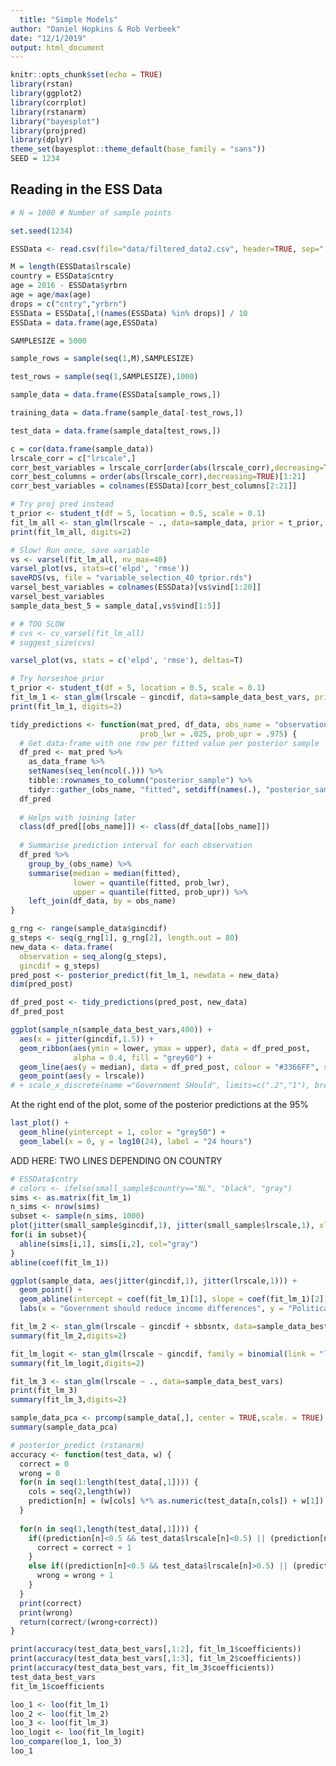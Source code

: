```yaml
---
  title: "Simple Models"
author: "Daniel Hopkins & Rob Verbeek"
date: "12/1/2019"
output: html_document
---
```

  
  ```r
knitr::opts_chunk$set(echo = TRUE)
library(rstan)
library(ggplot2)
library(corrplot)
library(rstanarm)
library("bayesplot")
library(projpred)
library(dplyr)
theme_set(bayesplot::theme_default(base_family = "sans"))
SEED = 1234 
```

## Reading in the ESS Data

```r
# N = 1000 # Number of sample points

set.seed(1234)

ESSData <- read.csv(file="data/filtered_data2.csv", header=TRUE, sep=",")

M = length(ESSData$lrscale)
country = ESSData$cntry
age = 2016 - ESSData$yrbrn
age = age/max(age)
drops = c("cntry","yrbrn")
ESSData = ESSData[,!(names(ESSData) %in% drops)] / 10
ESSData = data.frame(age,ESSData)

SAMPLESIZE = 5000

sample_rows = sample(seq(1,M),SAMPLESIZE)

test_rows = sample(seq(1,SAMPLESIZE),1000)

sample_data = data.frame(ESSData[sample_rows,])

training_data = data.frame(sample_data[-test_rows,])

test_data = data.frame(sample_data[test_rows,])
```

```r
c = cor(data.frame(sample_data))
lrscale_corr = c["lrscale",]
corr_best_variables = lrscale_corr[order(abs(lrscale_corr),decreasing=TRUE)][1:21]
corr_best_columns = order(abs(lrscale_corr),decreasing=TRUE)[1:21]
corr_best_variables = colnames(ESSData)[corr_best_columns[2:21]]
```

```r
# Try proj pred instead
t_prior <- student_t(df = 5, location = 0.5, scale = 0.1)
fit_lm_all <- stan_glm(lrscale ~ ., data=sample_data, prior = t_prior, prior_intercept = t_prior)
print(fit_lm_all, digits=2)
```

```r
# Slow! Run once, save variable
vs <- varsel(fit_lm_all, nv_max=40)
varsel_plot(vs, stats=c('elpd', 'rmse'))
saveRDS(vs, file = "variable_selection_40_tprior.rds")
varsel_best_variables = colnames(ESSData)[vs$vind[1:20]]
varsel_best_variables
sample_data_best_5 = sample_data[,vs$vind[1:5]]
```

```r
# # TOO SLOW
# cvs <- cv_varsel(fit_lm_all)
# suggest_size(cvs)
```
```r
varsel_plot(vs, stats = c('elpd', 'rmse'), deltas=T)
```

```r
# Try horseshoe prior
t_prior <- student_t(df = 5, location = 0.5, scale = 0.1)
fit_lm_1 <- stan_glm(lrscale ~ gincdif, data=sample_data_best_vars, prior = t_prior, prior_intercept = t_prior)
print(fit_lm_1, digits=2)
```
```r
tidy_predictions <- function(mat_pred, df_data, obs_name = "observation",
                             prob_lwr = .025, prob_upr = .975) {
  # Get data-frame with one row per fitted value per posterior sample
  df_pred <- mat_pred %>% 
    as_data_frame %>% 
    setNames(seq_len(ncol(.))) %>% 
    tibble::rownames_to_column("posterior_sample") %>% 
    tidyr::gather_(obs_name, "fitted", setdiff(names(.), "posterior_sample"))
  df_pred
  
  # Helps with joining later
  class(df_pred[[obs_name]]) <- class(df_data[[obs_name]])
  
  # Summarise prediction interval for each observation
  df_pred %>% 
    group_by_(obs_name) %>% 
    summarise(median = median(fitted),
              lower = quantile(fitted, prob_lwr), 
              upper = quantile(fitted, prob_upr)) %>% 
    left_join(df_data, by = obs_name)
}
```

```r
g_rng <- range(sample_data$gincdif) 
g_steps <- seq(g_rng[1], g_rng[2], length.out = 80)
new_data <- data.frame(
  observation = seq_along(g_steps), 
  gincdif = g_steps)
pred_post <- posterior_predict(fit_lm_1, newdata = new_data)
dim(pred_post)

df_pred_post <- tidy_predictions(pred_post, new_data)
df_pred_post

```

```r
ggplot(sample_n(sample_data_best_vars,400)) + 
  aes(x = jitter(gincdif,1.5)) + 
  geom_ribbon(aes(ymin = lower, ymax = upper), data = df_pred_post, 
              alpha = 0.4, fill = "grey60") + 
  geom_line(aes(y = median), data = df_pred_post, colour = "#3366FF", size = 1) + 
  geom_point(aes(y = lrscale))
# + scale_x_discrete(name ="Government SHould", limits=c(".2","1"), breaks=c("0.2","1"),labels=c("0.2" = "Strongly Agree", "1" = "Strongly Disagree"))
```
At the right end of the plot, some of the posterior predictions at the 95% 
```r
last_plot() + 
  geom_hline(yintercept = 1, color = "grey50") + 
  geom_label(x = 0, y = log10(24), label = "24 hours")
```

ADD HERE: TWO LINES DEPENDING ON COUNTRY
```r
# ESSData$cntry
# colors <- ifelse(small_sample$country=="NL", "black", "gray")
sims <- as.matrix(fit_lm_1)
n_sims <- nrow(sims)
subset <- sample(n_sims, 1000)
plot(jitter(small_sample$gincdif,1), jitter(small_sample$lrscale,1), xlab="Government should reduce income differences", ylab="Political Alignment")
for(i in subset){
  abline(sims[i,1], sims[i,2], col="gray")
}
abline(coef(fit_lm_1))
```


```r
ggplot(sample_data, aes(jitter(gincdif,1), jitter(lrscale,1))) +
  geom_point() +
  geom_abline(intercept = coef(fit_lm_1)[1], slope = coef(fit_lm_1)[2]) +
  labs(x = "Government should reduce income differences", y = "Political Alignment")
```
```r
fit_lm_2 <- stan_glm(lrscale ~ gincdif + sbbsntx, data=sample_data_best_vars)
summary(fit_lm_2,digits=2)
```

```r
fit_lm_logit <- stan_glm(lrscale ~ gincdif, family = binomial(link = "logit"), data=sample_data_best_vars)
summary(fit_lm_logit,digits=2)
```



```r

fit_lm_3 <- stan_glm(lrscale ~ ., data=sample_data_best_vars)
print(fit_lm_3)
summary(fit_lm_3,digits=2)
```
```r
sample_data_pca <- prcomp(sample_data[,], center = TRUE,scale. = TRUE)
summary(sample_data_pca)
```

```r
# posterior_predict (rstanarm)
accuracy <- function(test_data, w) {
  correct = 0
  wrong = 0
  for(n in seq(1:length(test_data[,1]))) {
    cols = seq(2,length(w))
    prediction[n] = (w[cols] %*% as.numeric(test_data[n,cols]) + w[1])
  }
  
  for(n in seq(1,length(test_data[,1]))) {
    if((prediction[n]<0.5 && test_data$lrscale[n]<0.5) || (prediction[n]>0.5 && test_data$lrscale[n]>0.5)) {
      correct = correct + 1
    }
    else if((prediction[n]<0.5 && test_data$lrscale[n]>0.5) || (prediction[n]>0.5 && test_data$lrscale[n]<0.5)) {
      wrong = wrong + 1
    }
  }
  print(correct)
  print(wrong)
  return(correct/(wrong+correct))
}

print(accuracy(test_data_best_vars[,1:2], fit_lm_1$coefficients))
print(accuracy(test_data_best_vars[,1:3], fit_lm_2$coefficients))
print(accuracy(test_data_best_vars, fit_lm_3$coefficients))
test_data_best_vars
fit_lm_1$coefficients
```
```r
loo_1 <- loo(fit_lm_1)
loo_2 <- loo(fit_lm_2)
loo_3 <- loo(fit_lm_3)
loo_logit <- loo(fit_lm_logit)
loo_compare(loo_1, loo_3)
loo_1
```